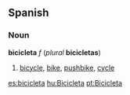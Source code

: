 ==Spanish==
===Noun===
'''bicicleta''' ''f'' (''plural'' '''bicicletas''')

#[[bicycle]], [[bike]], [[pushbike]], [[cycle]]

[[es:bicicleta]]
[[hu:Bicicleta]]
[[pt:Bicicleta]]